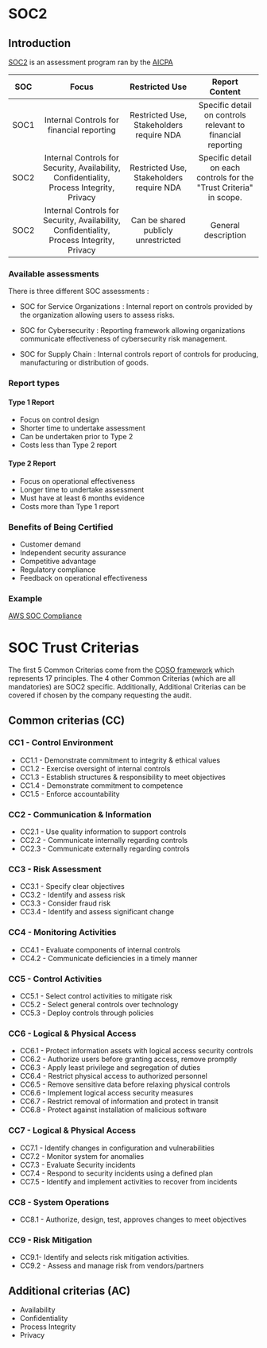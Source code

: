 # SOC2

## Introduction 

[SOC2](https://us.aicpa.org/interestareas/frc/assuranceadvisoryservices/aicpasoc2report) is an assessment program ran by the [AICPA](https://www.aicpa-cima.com/)

| SOC | Focus | Restricted Use | Report Content |
|:------:| :------------: |:------:| :---------:|
| SOC1 | Internal Controls for financial reporting | Restricted Use, Stakeholders require NDA | Specific detail on controls relevant to financial reporting |
| SOC2 | Internal Controls for Security, Availability, Confidentiality, Process Integrity, Privacy | Restricted Use, Stakeholders require NDA | Specific detail on each controls for the "Trust Criteria" in scope. |
| SOC2 | Internal Controls for Security, Availability, Confidentiality, Process Integrity, Privacy | Can be shared publicly unrestricted | General description |
### Available assessments 

There is three different SOC assessments :

- SOC for Service Organizations : Internal report on controls provided by the organization allowing users to assess risks.

- SOC for Cybersecurity : Reporting framework allowing organizations communicate effectiveness of cybersecurity risk management.

- SOC for Supply Chain : Internal controls report of controls for producing, manufacturing or distribution of goods.

### Report types
#### Type 1 Report
- Focus on control design
- Shorter time to undertake assessment
- Can be undertaken prior to Type 2
- Costs less than Type 2 report

#### Type 2 Report
- Focus on operational effectiveness
- Longer time to undertake assessment
- Must have at least 6 months evidence
- Costs more than Type 1 report

### Benefits of Being Certified

- Customer demand
- Independent security assurance
- Competitive advantage
- Regulatory compliance
- Feedback on operational effectiveness

### Example
[AWS SOC Compliance](https://aws.amazon.com/fr/compliance/soc-faqs/)

# SOC Trust Criterias

The first 5 Common Criterias come from the [COSO framework](https://www.coso.org/SitePages/Home.aspx) which represents 17 principles.
The 4 other Common Criterias (which are all mandatories) are SOC2 specific. 
Additionally, Additional Criterias can be covered if chosen by the company requesting the audit.

## Common criterias (CC)
### CC1 - Control Environment
- CC1.1 - Demonstrate commitment to integrity & ethical values
- CC1.2 - Exercise oversight of internal controls
- CC1.3 - Establish structures & responsibility to meet objectives
- CC1.4 - Demonstrate commitment to competence
- CC1.5 - Enforce accountability
### CC2 - Communication & Information
- CC2.1 - Use quality information to support controls
- CC2.2 - Communicate internally regarding controls
- CC2.3 - Communicate externally regarding controls
### CC3 - Risk Assessment
- CC3.1 - Specify clear objectives
- CC3.2 - Identify and assess risk
- CC3.3 - Consider fraud risk
- CC3.4 - Identify and assess significant change
### CC4 - Monitoring Activities
- CC4.1 - Evaluate components of internal controls
- CC4.2 - Communicate deficiencies in a timely manner
### CC5 - Control Activities
- CC5.1 - Select control activities to mitigate risk
- CC5.2 - Select general controls over technology
- CC5.3 - Deploy controls through policies
### CC6 - Logical & Physical Access
- CC6.1 - Protect information assets with logical access security controls
- CC6.2 - Authorize users before granting access, remove promptly
- CC6.3 - Apply least privilege and segregation of duties
- CC6.4 - Restrict physical access to authorized personnel
- CC6.5 - Remove sensitive data before relaxing physical controls
- CC6.6 - Implement logical access security measures
- СС6.7 - Restrict removal of information and protect in transit
- CC6.8 - Protect against installation of malicious software
### CC7 - Logical & Physical Access
- CC7.1 - Identify changes in configuration and vulnerabilities
- CC7.2 - Monitor system for anomalies
- CC7.3 - Evaluate Security incidents
- CC7.4 - Respond to security incidents using a defined plan
- CC7.5 - Identify and implement activities to recover from incidents
### CC8 - System Operations
- CC8.1 - Authorize, design, test, approves changes to meet objectives
### CC9 - Risk Mitigation
- CC9.1- Identify and selects risk mitigation activities.
- CC9.2 - Assess and manage risk from vendors/partners

## Additional criterias (AC)

- Availability
- Confidentiality
- Process Integrity
- Privacy
